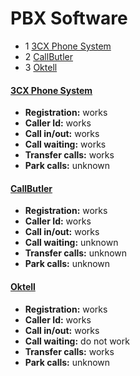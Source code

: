 
# PBX Software 

 

* 1 [3CX Phone System](#freeswitch--pbx-software-)
* 2 [CallButler](#freeswitch--pbx-software-)
* 3 [Oktell](#freeswitch--pbx-software-)

#### [3CX Phone System](http://www.3cx.com/)

* **Registration:** works
* **Caller Id:** works
* **Call in/out:** works
* **Call waiting:** works
* **Transfer calls:** works
* **Park calls:** unknown

#### [CallButler](http://www.callbutler.com/)

* **Registration:** works
* **Caller Id:** works
* **Call in/out:** works
* **Call waiting:** unknown
* **Transfer calls:** unknown
* **Park calls:** unknown

#### [Oktell](http://oktellpbx.com/)

* **Registration:** works
* **Caller Id:** works
* **Call in/out:** works
* **Call waiting:** do not work
* **Transfer calls:** works
* **Park calls:** unknown



